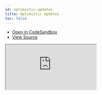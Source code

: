 ```yaml
---
id: optimistic-updates
title: Optimistic Updates
toc: false
---
```


- [Open in CodeSandbox](https://codesandbox.io/s/github/SvelteStack/svelte-query/tree/main/examples/optimistic-updates)
- [View Source](https://github.com/SvelteStack/svelte-query/tree/main/examples/optimistic-updates)

<iframe
  src="https://codesandbox.io/embed/github/SvelteStack/svelte-query/tree/main/examples/optimistic-updates?autoresize=1&fontsize=14&theme=dark"
  title="SvelteStack/svelte-query: optimistic-updates"
  sandbox="allow-forms allow-modals allow-popups allow-presentation allow-same-origin allow-scripts"
  style={{
    width: '100%',
    height: '80vh',
    border: '0',
    borderRadius: 8,
    overflow: 'hidden',
    position: 'static',
    zIndex: 0,
  }}
></iframe>
